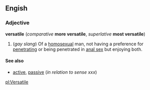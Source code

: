 ==Engish==
===Adjective===
'''versatile''' (''comparative'' '''more versatile''', ''superlative'' '''most versatile''')

<!--other definitions required here-->
#(''gay slang'') Of a [[homosexual]] man, not having a preference for [[penetrate|penetrating]] or being penetrated in [[anal sex]] but enjoying both.

====See also====
*[[active]], [[passive]] (''in relation to sense xxx'') <!--gay sense-->

[[pl:Versatile]]
{{rfc}}